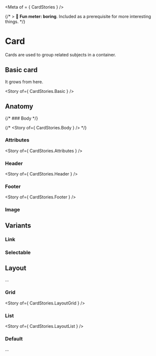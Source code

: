 
<Meta of = { CardStories } />

{/* > 🥱 **Fun meter: boring**. Included as a prerequisite for more interesting things. */}

# Card

Cards are used to group related subjects in a container.

<Canvas>
  <Story of={ CardStories.Article } />
</Canvas>

## Basic card

It grows from here.

<Story of={ CardStories.Basic } />

## Anatomy

{/* ### Body */}

{/* <Story of={ CardStories.Body } /> */}

### Attributes

<Story of={ CardStories.Attributes } />

### Header

<Story of={ CardStories.Header } />

### Footer

<Story of={ CardStories.Footer } />

### Image

## Variants

### Link

### Selectable

## Layout

...

### Grid

<Story of={ CardStories.LayoutGrid } />

### List

<Story of={ CardStories.LayoutList } />

### Default

...